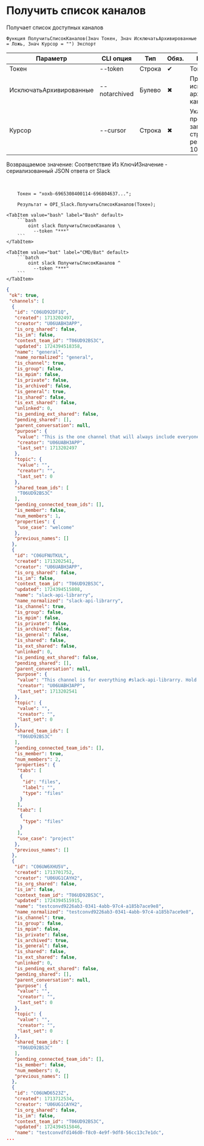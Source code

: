 ﻿---
sidebar_position: 1
description: Получить список каналов и другие функции для работы с Slack в Открытом пакете интеграций - бесплатной open-source библиотеке интеграций для 1С:Предприятие 8, OneScript и CLI
keywords: [1C, 1С, 1С:Предприятие, 1С:Предприятие 8.3, API, Интеграция, Сервисы, Обмен, OneScript, CLI, Slack]
---


# Получить список каналов
 Получает список доступных каналов



`Функция ПолучитьСписокКаналов(Знач Токен, Знач ИсключатьАрхивированные = Ложь, Знач Курсор = "") Экспорт`

  | Параметр | CLI опция | Тип | Обяз. | Назначение |
  |-|-|-|-|-|
  | Токен | --token | Строка | &#x2714; | Токен бота |
  | ИсключатьАрхивированные | --notarchived | Булево | &#x2716; | Признак исключения архивированных каналов |
  | Курсор | --cursor | Строка | &#x2716; | Указатель из предыдущего запроса, если строк результата > 100 |

  
  Возвращаемое значение:   Соответствие Из КлючИЗначение - сериализованный JSON ответа от Slack

<br/>




```bsl title="Пример использования для 1С:Предприятие/OneScript"
    Токен = "xoxb-6965308400114-696804637...";

    Результат = OPI_Slack.ПолучитьСписокКаналов(Токен);
```
    

 <Tabs>
  
    <TabItem value="bash" label="Bash" default>
        ```bash
            oint slack ПолучитьСписокКаналов \
              --token "***"
        ```
    </TabItem>
  
    <TabItem value="bat" label="CMD/Bat" default>
        ```batch
            oint slack ПолучитьСписокКаналов ^
              --token "***"
        ```
    </TabItem>
</Tabs>


```json title="Результат"
{
 "ok": true,
 "channels": [
  {
   "id": "C06UD92DF1Q",
   "created": 1713202497,
   "creator": "U06UABH3APP",
   "is_org_shared": false,
   "is_im": false,
   "context_team_id": "T06UD92BS3C",
   "updated": 1724394518358,
   "name": "general",
   "name_normalized": "general",
   "is_channel": true,
   "is_group": false,
   "is_mpim": false,
   "is_private": false,
   "is_archived": false,
   "is_general": true,
   "is_shared": false,
   "is_ext_shared": false,
   "unlinked": 0,
   "is_pending_ext_shared": false,
   "pending_shared": [],
   "parent_conversation": null,
   "purpose": {
    "value": "This is the one channel that will always include everyone. It’s a great spot for announcements and team-wide conversations.",
    "creator": "U06UABH3APP",
    "last_set": 1713202497
   },
   "topic": {
    "value": "",
    "creator": "",
    "last_set": 0
   },
   "shared_team_ids": [
    "T06UD92BS3C"
   ],
   "pending_connected_team_ids": [],
   "is_member": false,
   "num_members": 1,
   "properties": {
    "use_case": "welcome"
   },
   "previous_names": []
  },
  {
   "id": "C06UFNUTKUL",
   "created": 1713202541,
   "creator": "U06UABH3APP",
   "is_org_shared": false,
   "is_im": false,
   "context_team_id": "T06UD92BS3C",
   "updated": 1724394515808,
   "name": "slack-api-librarry",
   "name_normalized": "slack-api-librarry",
   "is_channel": true,
   "is_group": false,
   "is_mpim": false,
   "is_private": false,
   "is_archived": false,
   "is_general": false,
   "is_shared": false,
   "is_ext_shared": false,
   "unlinked": 0,
   "is_pending_ext_shared": false,
   "pending_shared": [],
   "parent_conversation": null,
   "purpose": {
    "value": "This channel is for everything #slack-api-librarry. Hold meetings, share docs, and make decisions together with your team.",
    "creator": "U06UABH3APP",
    "last_set": 1713202541
   },
   "topic": {
    "value": "",
    "creator": "",
    "last_set": 0
   },
   "shared_team_ids": [
    "T06UD92BS3C"
   ],
   "pending_connected_team_ids": [],
   "is_member": true,
   "num_members": 2,
   "properties": {
    "tabs": [
     {
      "id": "files",
      "label": "",
      "type": "files"
     }
    ],
    "tabz": [
     {
      "type": "files"
     }
    ],
    "use_case": "project"
   },
   "previous_names": []
  },
  {
   "id": "C06UW6XHU5V",
   "created": 1713701752,
   "creator": "U06UG1CAYH2",
   "is_org_shared": false,
   "is_im": false,
   "context_team_id": "T06UD92BS3C",
   "updated": 1724394515915,
   "name": "testconvd9226ab3-0341-4abb-97c4-a185b7ace9e8",
   "name_normalized": "testconvd9226ab3-0341-4abb-97c4-a185b7ace9e8",
   "is_channel": true,
   "is_group": false,
   "is_mpim": false,
   "is_private": false,
   "is_archived": true,
   "is_general": false,
   "is_shared": false,
   "is_ext_shared": false,
   "unlinked": 0,
   "is_pending_ext_shared": false,
   "pending_shared": [],
   "parent_conversation": null,
   "purpose": {
    "value": "",
    "creator": "",
    "last_set": 0
   },
   "topic": {
    "value": "",
    "creator": "",
    "last_set": 0
   },
   "shared_team_ids": [
    "T06UD92BS3C"
   ],
   "pending_connected_team_ids": [],
   "is_member": false,
   "num_members": 0,
   "previous_names": []
  },
  {
   "id": "C06UWD6523Z",
   "created": 1713712534,
   "creator": "U06UG1CAYH2",
   "is_org_shared": false,
   "is_im": false,
   "context_team_id": "T06UD92BS3C",
   "updated": 1724394515846,
   "name": "testconvdfd146d0-f8c0-4e9f-9df8-56cc13c7e1dc",
...
```
